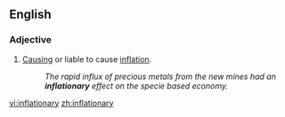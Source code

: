 ==English==

===Adjective===
{{en-adj}}

# [[cause|Causing]] or liable to cause [[inflation]].
#:''The rapid influx of precious metals from the new mines had an '''inflationary''' effect on the specie based economy.''

[[vi:inflationary]]
[[zh:inflationary]]